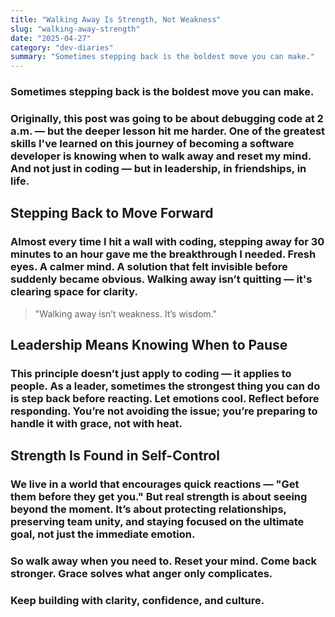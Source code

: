 ```yaml
---
title: "Walking Away Is Strength, Not Weakness"
slug: "walking-away-strength"
date: "2025-04-27"
category: "dev-diaries"
summary: "Sometimes stepping back is the boldest move you can make."
---
```


<h3 className="text-lg italic text-center mb-12">
  Sometimes stepping back is the boldest move you can make.
</h3>

<h3 className="text-lg mb-8">
  Originally, this post was going to be about debugging code at 2 a.m. —
  but the deeper lesson hit me harder. One of the greatest skills I've
  learned on this journey of becoming a software developer is knowing when
  to walk away and reset my mind. And not just in coding — but in
  leadership, in friendships, in life.
</h3>

<h2 className="text-2xl font-bold mb-4">Stepping Back to Move Forward</h2>
<h3 className="text-lg mb-8">
  Almost every time I hit a wall with coding, stepping away for 30 minutes
  to an hour gave me the breakthrough I needed. Fresh eyes. A calmer mind.
  A solution that felt invisible before suddenly became obvious. Walking
  away isn’t quitting — it's clearing space for clarity.
</h3>

<blockquote className="border-l-4 border-emerald-600 pl-4 italic text-xl mb-8">
  "Walking away isn’t weakness. It’s wisdom."
</blockquote>

<h2 className="text-2xl font-bold mb-4">
  Leadership Means Knowing When to Pause
</h2>
<h3 className="text-lg mb-8">
  This principle doesn’t just apply to coding — it applies to people. As a
  leader, sometimes the strongest thing you can do is step back before
  reacting. Let emotions cool. Reflect before responding. You’re not
  avoiding the issue; you’re preparing to handle it with grace, not with
  heat.
</h3>

<h2 className="text-2xl font-bold mb-4">
  Strength Is Found in Self-Control
</h2>
<h3 className="text-lg mb-8">
  We live in a world that encourages quick reactions — "Get them before
  they get you." But real strength is about seeing beyond the moment. It’s
  about protecting relationships, preserving team unity, and staying
  focused on the ultimate goal, not just the immediate emotion.
</h3>

<h3 className="text-lg font-semibold mt-12">
  So walk away when you need to. Reset your mind. Come back stronger.
  Grace solves what anger only complicates.
</h3>

<h3 className="text-center text-md text-gray-700 mt-16">
  Keep building with clarity, confidence, and culture.
</h3>
